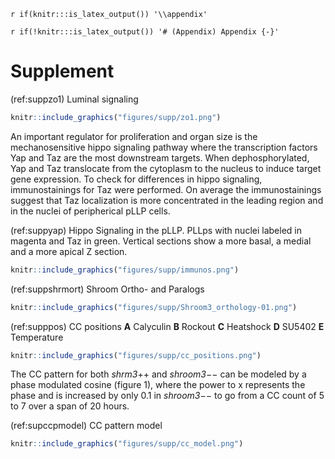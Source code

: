 `r if(knitr:::is_latex_output()) '\\appendix'`

`r if(!knitr:::is_latex_output()) '# (Appendix) Appendix {-}'` 

# Supplement {-}

(ref:suppzo1) Luminal signaling

```r
knitr::include_graphics("figures/supp/zo1.png")
```

An important regulator for proliferation and organ size is the mechanosensitive hippo signaling pathway where the transcription factors Yap and Taz are the most downstream targets. When dephosphorylated, Yap and Taz translocate from the cytoplasm to the nucleus to induce target gene expression. 
To check for differences in hippo signaling, immunostainings for Taz were performed. On average the immunostainings suggest that Taz localization is more concentrated in the leading region and in the nuclei of peripherical pLLP cells.

(ref:suppyap) Hippo Signaling in the pLLP. PLLps with nuclei labeled in magenta and Taz in green. Vertical sections show a more basal, a medial and a more apical Z section.

```r
knitr::include_graphics("figures/supp/immunos.png")
```

(ref:suppshrmort) Shroom Ortho- and Paralogs

```r
knitr::include_graphics("figures/supp/Shroom3_orthology-01.png")
```





(ref:supppos) CC positions **A** Calyculin **B** Rockout **C** Heatshock **D** SU5402 **E** Temperature

```r
knitr::include_graphics("figures/supp/cc_positions.png")
```

The CC pattern for both _shrm3_++ and _shroom3_$--$ can be modeled by a phase modulated cosine (figure 1), where the power to x represents the phase and is increased by only 0.1 in _shroom3_$--$ to go from a CC count of 5 to 7 over a span of 20 hours.

(ref:supccpmodel) CC pattern model

```r
knitr::include_graphics("figures/supp/cc_model.png")
```
